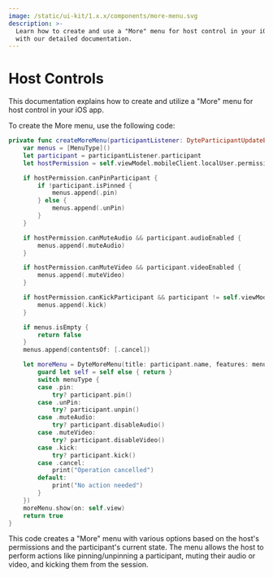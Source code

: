 ```yaml
---
image: /static/ui-kit/1.x.x/components/more-menu.svg
description: >-
  Learn how to create and use a "More" menu for host control in your iOS app
  with our detailed documentation.
---
```


# Host Controls

This documentation explains how to create and utilize a "More" menu for host control in your iOS app.

To create the More menu, use the following code:

```swift
private func createMoreMenu(participantListener: DyteParticipantUpdateEventListener, indexPath: IndexPath) -> Bool {
    var menus = [MenuType]()
    let participant = participantListener.participant
    let hostPermission = self.viewModel.mobileClient.localUser.permissions.host

    if hostPermission.canPinParticipant {
        if !participant.isPinned {
            menus.append(.pin)
        } else {
            menus.append(.unPin)
        }
    }

    if hostPermission.canMuteAudio && participant.audioEnabled {
        menus.append(.muteAudio)
    }

    if hostPermission.canMuteVideo && participant.videoEnabled {
        menus.append(.muteVideo)
    }

    if hostPermission.canKickParticipant && participant != self.viewModel.mobileClient.localUser {
        menus.append(.kick)
    }

    if menus.isEmpty {
        return false
    }
    menus.append(contentsOf: [.cancel])

    let moreMenu = DyteMoreMenu(title: participant.name, features: menus, onSelect: { [weak self] menuType in
        guard let self = self else { return }
        switch menuType {
        case .pin:
            try? participant.pin()
        case .unPin:
            try? participant.unpin()
        case .muteAudio:
            try? participant.disableAudio()
        case .muteVideo:
            try? participant.disableVideo()
        case .kick:
            try? participant.kick()
        case .cancel:
            print("Operation cancelled")
        default:
            print("No action needed")
        }
    })
    moreMenu.show(on: self.view)
    return true
}
```

This code creates a "More" menu with various options based on the host's permissions and
the participant's current state. The menu allows the host to perform actions like pinning/unpinning
a participant, muting their audio or video, and kicking them from the session.
